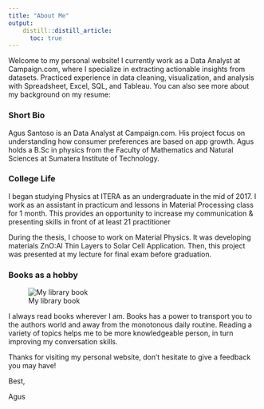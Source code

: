 ```yaml
---
title: "About Me"
output:
    distill::distill_article:
      toc: true
---
```



Welcome to my personal website! I currently work as a Data Analyst at Campaign.com, where I specialize in extracting actionable insights from datasets. Practiced experience in data cleaning, visualization, and analysis with Spreadsheet, Excel, SQL, and Tableau. You can also see more about my background on my resume:


### Short Bio
Agus Santoso is an Data Analyst at Campaign.com. His project focus on understanding how consumer preferences are based on app growth. Agus holds a B.Sc in physics from the Faculty of Mathematics and Natural Sciences at Sumatera Institute of Technology.


### College Life

I began studying Physics at ITERA as an undergraduate in the mid of 2017. I work as an assistant in practicum and lessons in Material Processing class for 1 month. This provides an opportunity to increase my communication & presenting skills in front of at least 21 practitioner 

During the thesis, I choose to work on Material Physics. It was developing materials ZnO:Al Thin Layers to Solar Cell Application. Then, this project was presented at my lecture for final exam before graduation. 


### Books as a hobby
![My library book](images/read_book.jpg){width=auto .external}

I always read books wherever I am. Books has a power to transport you to the authors world and away from the monotonous daily routine. Reading a variety of topics helps me to be more knowledgeable person, in turn improving my conversation skills.

Thanks for visiting my personal website, don't hesitate to give a feedback you may have!

Best,

Agus